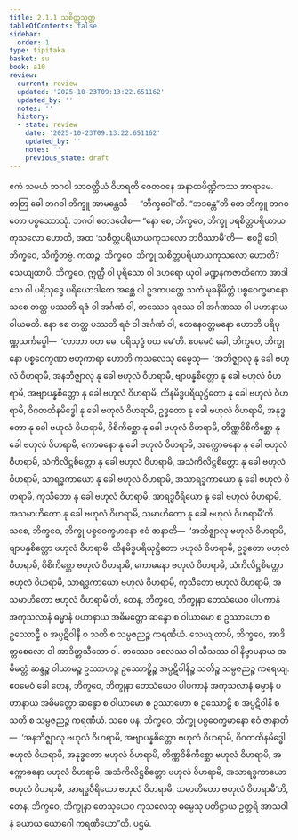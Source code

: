 ```yaml
---
title: 2.1.1 သစိတ္တသုတ္တ
tableOfContents: false
sidebar:
  order: 1
type: tipitaka
basket: su
book: a10
review:
  current: review
  updated: '2025-10-23T09:13:22.651162'
  updated_by: ''
  notes: ''
  history:
  - state: review
    date: '2025-10-23T09:13:22.651162'
    updated_by: ''
    notes: ''
    previous_state: draft
---
```



<ReviewStatus review={frontmatter.review} showDetails={true} />

<HypothesisAnnotation frontmatter={frontmatter} />

<DynamicBreadcrumb />

<Division number="51" book="a10" e="ch" v="17" p="329">

<Paragraph number="370" book="a10">
ဧကံ သမယံ ဘဂဝါ သာဝတ္ထိယံ ဝိဟရတိ ဇေတဝနေ အနာထပိဏ္ဍိကဿ အာရာမေ. တတြ ခေါ ဘဂဝါ ဘိက္ခူ အာမန္တေသိ—  “ဘိက္ခဝေါ”တိ. “ဘဒန္တေ”တိ တေ ဘိက္ခူ ဘဂဝတော ပစ္စဿောသုံ. ဘဂဝါ ဧတဒဝေါစ—
</Paragraph>

<Paragraph number="371" book="a10">
“နော စေ, ဘိက္ခဝေ, ဘိက္ခု ပရစိတ္တပရိယာယကုသလော ဟောတိ, အထ ‘သစိတ္တပရိယာယကုသလော ဘဝိဿာမီ’တိ—  ဧဝဉှိ ဝေါ, ဘိက္ခဝေ, သိက္ခိတဗ္ဗံ.
</Paragraph>

<Paragraph number="372" book="a10">
ကထဉ္စ, ဘိက္ခဝေ, ဘိက္ခု သစိတ္တပရိယာယကုသလော ဟောတိ? သေယျထာပိ, ဘိက္ခဝေ, ဣတ္ထီ ဝါ ပုရိသော ဝါ ဒဟရော ယုဝါ မဏ္ဍနကဇာတိကော အာဒါသေ ဝါ ပရိသုဒ္ဓေ ပရိယောဒါတေ အစ္ဆေ ဝါ ဥဒကပတ္တေ သကံ မုခနိမိတ္တံ ပစ္စဝေက္ခမာနော သစေ တတ္ထ ပဿတိ ရဇံ ဝါ အင်္ဂဏံ ဝါ, တဿေဝ ရဇဿ ဝါ အင်္ဂဏဿ ဝါ ပဟာနာယ ဝါယမတိ. နော စေ တတ္ထ ပဿတိ ရဇံ ဝါ အင်္ဂဏံ ဝါ, တေနေဝတ္တမနော ဟောတိ ပရိပုဏ္ဏသင်္ကပ္ပေါ—  ‘လာဘာ ဝတ မေ, ပရိသုဒ္ဓံ ဝတ မေ’တိ. ဧဝမေဝံ ခေါ, ဘိက္ခဝေ, ဘိက္ခုနော ပစ္စဝေက္ခဏာ ဗဟုကာရာ ဟောတိ ကုသလေသု ဓမ္မေသု—  ‘အဘိဇ္ဈာလု နု ခေါ ဗဟုလံ ဝိဟရာမိ, အနဘိဇ္ဈာလု နု ခေါ ဗဟုလံ ဝိဟရာမိ, ဗျာပန္နစိတ္တော နု ခေါ ဗဟုလံ ဝိဟရာမိ, အဗျာပန္နစိတ္တော နု ခေါ ဗဟုလံ ဝိဟရာမိ, ထိနမိဒ္ဓပရိယုဋ္ဌိတော နု ခေါ ဗဟုလံ ဝိဟရာမိ, ဝိဂတထိနမိဒ္ဓေါ နု ခေါ ဗဟုလံ ဝိဟရာမိ, ဥဒ္ဓတော နု ခေါ ဗဟုလံ ဝိဟရာမိ, အနုဒ္ဓတော နု ခေါ ဗဟုလံ ဝိဟရာမိ, ဝိစိကိစ္ဆော နု ခေါ ဗဟုလံ ဝိဟရာမိ, တိဏ္ဏဝိစိကိစ္ဆော နု ခေါ ဗဟုလံ ဝိဟရာမိ, ကောဓနော နု ခေါ ဗဟုလံ ဝိဟရာမိ, အက္ကောဓနော နု ခေါ ဗဟုလံ ဝိဟရာမိ, သံကိလိဋ္ဌစိတ္တော နု ခေါ ဗဟုလံ ဝိဟရာမိ, အသံကိလိဋ္ဌစိတ္တော နု ခေါ ဗဟုလံ ဝိဟရာမိ, သာရဒ္ဓကာယော နု ခေါ ဗဟုလံ ဝိဟရာမိ, အသာရဒ္ဓကာယော နု ခေါ ဗဟုလံ ဝိဟရာမိ, ကုသီတော နု ခေါ ဗဟုလံ ဝိဟရာမိ, အာရဒ္ဓဝီရိယော နု ခေါ ဗဟုလံ ဝိဟရာမိ, အသမာဟိတော နု ခေါ ဗဟုလံ ဝိဟရာမိ, သမာဟိတော နု ခေါ ဗဟုလံ ဝိဟရာမီ’တိ.
</Paragraph>

<Paragraph number="373" book="a10">
သစေ, ဘိက္ခဝေ, ဘိက္ခု ပစ္စဝေက္ခမာနော ဧဝံ ဇာနာတိ—  ‘အဘိဇ္ဈာလု ဗဟုလံ ဝိဟရာမိ, ဗျာပန္နစိတ္တော ဗဟုလံ ဝိဟရာမိ, ထိနမိဒ္ဓပရိယုဋ္ဌိတော ဗဟုလံ ဝိဟရာမိ, ဥဒ္ဓတော ဗဟုလံ ဝိဟရာမိ, ဝိစိကိစ္ဆော ဗဟုလံ ဝိဟရာမိ, ကောဓနော ဗဟုလံ ဝိဟရာမိ, သံကိလိဋ္ဌစိတ္တော ဗဟုလံ ဝိဟရာမိ, သာရဒ္ဓကာယော ဗဟုလံ ဝိဟရာမိ, ကုသီတော ဗဟုလံ ဝိဟရာမိ, အသမာဟိတော ဗဟုလံ ဝိဟရာမီ’တိ, တေန, ဘိက္ခဝေ, ဘိက္ခုနာ တေသံယေဝ ပါပကာနံ အကုသလာနံ ဓမ္မာနံ ပဟာနာယ အဓိမတ္တော ဆန္ဒော စ ဝါယာမော စ ဥဿာဟော စ ဥဿောဠှီ စ အပ္ပဋိဝါနီ စ သတိ စ သမ္ပဇညဉ္စ ကရဏီယံ. သေယျထာပိ, ဘိက္ခဝေ, အာဒိတ္တစေလော ဝါ အာဒိတ္တသီသော ဝါ. တဿေဝ စေလဿ ဝါ သီသဿ ဝါ နိဗ္ဗာပနာယ အဓိမတ္တံ ဆန္ဒဉ္စ ဝါယာမဉ္စ ဥဿာဟဉ္စ ဥဿောဠှိဉ္စ အပ္ပဋိဝါနိဉ္စ သတိဉ္စ သမ္ပဇညဉ္စ ကရေယျ. ဧဝမေဝံ ခေါ တေန, ဘိက္ခဝေ, ဘိက္ခုနာ တေသံယေဝ ပါပကာနံ အကုသလာနံ ဓမ္မာနံ ပဟာနာယ အဓိမတ္တော ဆန္ဒော စ ဝါယာမော စ ဥဿာဟော စ ဥဿောဠှီ စ အပ္ပဋိဝါနီ စ သတိ စ သမ္ပဇညဉ္စ ကရဏီယံ.
</Paragraph>

<Paragraph number="374" book="a10">
သစေ ပန, ဘိက္ခဝေ, ဘိက္ခု ပစ္စဝေက္ခမာနော ဧဝံ ဇာနာတိ—  ‘အနဘိဇ္ဈာလု ဗဟုလံ ဝိဟရာမိ, အဗျာပန္နစိတ္တော ဗဟုလံ ဝိဟရာမိ, ဝိဂတထိနမိဒ္ဓေါ ဗဟုလံ ဝိဟရာမိ, အနုဒ္ဓတော ဗဟုလံ ဝိဟရာမိ, တိဏ္ဏဝိစိကိစ္ဆော ဗဟုလံ ဝိဟရာမိ, အက္ကောဓနော ဗဟုလံ ဝိဟရာမိ, အသံကိလိဋ္ဌစိတ္တော ဗဟုလံ ဝိဟရာမိ, အသာရဒ္ဓကာယော ဗဟုလံ ဝိဟရာမိ, အာရဒ္ဓဝီရိယော ဗဟုလံ ဝိဟရာမိ, သမာဟိတော ဗဟုလံ ဝိဟရာမီ’တိ, တေန, ဘိက္ခဝေ, ဘိက္ခုနာ တေသုယေဝ ကုသလေသု ဓမ္မေသု ပတိဋ္ဌာယ ဥတ္တရိ အာသဝါနံ ခယာယ ယောဂေါ ကရဏီယော”တိ.

</Paragraph>
</Division>

<Paragraph number="375" type="center" book="a10">
ပဌမံ.
</Paragraph>